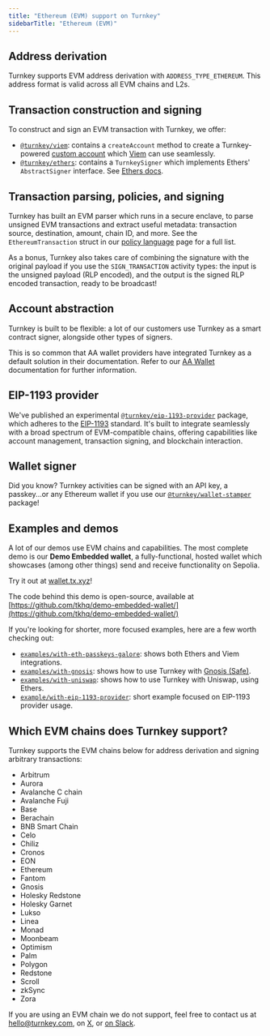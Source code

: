 ```yaml
---
title: "Ethereum (EVM) support on Turnkey"
sidebarTitle: "Ethereum (EVM)"
---
```


## Address derivation

Turnkey supports EVM address derivation with `ADDRESS_TYPE_ETHEREUM`. This address format is valid across all EVM chains and L2s.

## Transaction construction and signing

To construct and sign an EVM transaction with Turnkey, we offer:

* [`@turnkey/viem`](https://npmjs.com/package/@turnkey/viem): contains a `createAccount` method to create a Turnkey-powered [custom account](https://viem.sh/docs/accounts/local) which [Viem](https://viem.sh/) can use seamlessly.
* [`@turnkey/ethers`](https://npmjs.com/package/@turnkey/ethers): contains a `TurnkeySigner` which implements Ethers' `AbstractSigner` interface. See [Ethers docs](https://docs.ethers.org/v6/api/providers/abstract-signer/#AbstractSigner).

## Transaction parsing, policies, and signing

Turnkey has built an EVM parser which runs in a secure enclave, to parse unsigned EVM transactions and extract useful metadata: transaction source, destination, amount, chain ID, and more. See the `EthereumTransaction` struct in our [policy language](/concepts/policies/language) page for a full list.

As a bonus, Turnkey also takes care of combining the signature with the original payload if you use the `SIGN_TRANSACTION` activity types: the input is the unsigned payload (RLP encoded), and the output is the signed RLP encoded transaction, ready to be broadcast!

## Account abstraction

Turnkey is built to be flexible: a lot of our customers use Turnkey as a smart contract signer, alongside other types of signers.

This is so common that AA wallet providers have integrated Turnkey as a default solution in their documentation. Refer to our [AA Wallet](/reference/aa-wallets) documentation for further information.

## EIP-1193 provider

We've published an experimental [`@turnkey/eip-1193-provider`](https://www.npmjs.com/package/@turnkey/eip-1193-provider) package, which adheres to the [EIP-1193](https://eips.ethereum.org/EIPS/eip-1193) standard. It's built to integrate seamlessly with a broad spectrum of EVM-compatible chains, offering capabilities like account management, transaction signing, and blockchain interaction.

## Wallet signer

Did you know? Turnkey activities can be signed with an API key, a passkey...or any Ethereum wallet if you use our [`@turnkey/wallet-stamper`](https://www.npmjs.com/package/@turnkey/wallet-stamper) package!

## Examples and demos

A lot of our demos use EVM chains and capabilities. The most complete demo is our **Demo Embedded wallet**, a fully-functional, hosted wallet which showcases (among other things) send and receive functionality on Sepolia.

Try it out at [wallet.tx.xyz](https://wallet.tx.xyz)!

The code behind this demo is open-source, available at [https://github.com/tkhq/demo-embedded-wallet/](https://github.com/tkhq/demo-embedded-wallet/)

If you're looking for shorter, more focused examples, here are a few worth checking out:

* [`examples/with-eth-passkeys-galore`](https://github.com/tkhq/sdk/tree/main/examples/with-eth-passkeys-galore): shows both Ethers and Viem integrations.
* [`examples/with-gnosis`](https://github.com/tkhq/sdk/tree/main/examples/with-gnosis): shows how to use Turnkey with [Gnosis (Safe)](https://safe.global/).
* [`examples/with-uniswap`](https://github.com/tkhq/sdk/tree/main/examples/with-uniswap): shows how to use Turnkey with Uniswap, using Ethers.
* [`example/with-eip-1193-provider`](https://github.com/tkhq/sdk/tree/main/examples/with-eip-1193-provider): short example focused on EIP-1193 provider usage.

## Which EVM chains does Turnkey support?

Turnkey supports the EVM chains below for address derivation and signing arbitrary transactions:

* Arbitrum
* Aurora
* Avalanche C chain
* Avalanche Fuji
* Base
* Berachain
* BNB Smart Chain
* Celo
* Chiliz
* Cronos
* EON
* Ethereum
* Fantom
* Gnosis
* Holesky Redstone
* Holesky Garnet
* Lukso
* Linea
* Monad
* Moonbeam
* Optimism
* Palm
* Polygon
* Redstone
* Scroll
* zkSync
* Zora

If you are using an EVM chain we do not support, feel free to contact us at [hello@turnkey.com](mailto:hello@turnkey.com), on [X](https://x.com/turnkeyhq/), or [on Slack](https://join.slack.com/t/clubturnkey/shared_invite/zt-2837d2isy-gbH60kJ~XnXSSFHiqVOrqw).
